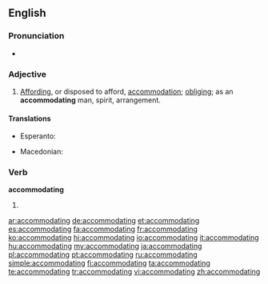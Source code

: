 ==English==

===Pronunciation===
* {{IPA|/əˌkɒməˈdeɪtɪŋ/}}

===Adjective===
{{en-adj}}

# [[affording|Affording]], or disposed to afford, [[accommodation]]; [[obliging]]; as an '''accommodating''' man, spirit, arrangement.

====Translations====
{{trans-top|affording accommodation}}
* Esperanto: {{t-|eo|cedema|xs=Esperanto}}
{{trans-mid}}
* Macedonian: {{t|mk|пресретлив|m|tr=présretliv|sc=Cyrl}}
{{trans-bottom}}

===Verb===
'''accommodating'''

# {{present participle of|accommodate}}

[[ar:accommodating]]
[[de:accommodating]]
[[et:accommodating]]
[[es:accommodating]]
[[fa:accommodating]]
[[fr:accommodating]]
[[ko:accommodating]]
[[hi:accommodating]]
[[io:accommodating]]
[[it:accommodating]]
[[hu:accommodating]]
[[my:accommodating]]
[[ja:accommodating]]
[[pl:accommodating]]
[[pt:accommodating]]
[[ru:accommodating]]
[[simple:accommodating]]
[[fi:accommodating]]
[[ta:accommodating]]
[[te:accommodating]]
[[tr:accommodating]]
[[vi:accommodating]]
[[zh:accommodating]]